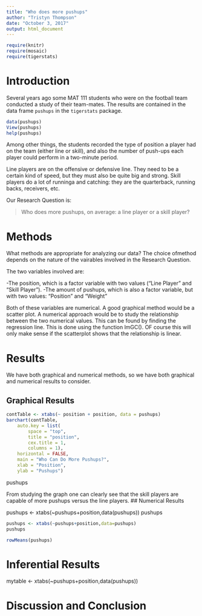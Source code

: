 ---
title: "Who does more pushups"
author: "Tristyn Thompson"
date: "October 3, 2017"
output: html_document
---

```{r include=FALSE}
require(knitr)
require(mosaic)
require(tigerstats)
```
<!-- We recommend you use git branches -- create a separate branch for each major section i.e. Introduction, Methods, Results, Inferential Results, and Discussion and Conclusions - leave the YAML block untouched until the final merge where you put in your own name !-->

# Introduction

Several years ago some MAT 111 students who were on the football team conducted a study of their team-mates.  The results are contained in the data frame `pushups` in the `tigerstats` package.

```{r eval=FALSE}
data(pushups)
View(pushups)
help(pushups)
```

Among other things, the students recorded the type of position a player had on the team (either line or skill), and also the number of push-ups each player could perform in a two-minute period.

Line players are on the offensive or defensive line.  They need to be a certain kind of speed, but they must also be quite big and strong.  Skill players do a lot of runninga and catching:  they are the quarterback, running backs, receivers, etc.

Our Research Question is:

  >Who does more pushups, on average: a line player or a skill player?


# Methods
<!--Decide on your methods:  use "variable analysis" or other appropriate descriptors.  Make sure to choose at least one graphical method and at least one numerical method.!-->

What methods are appropriate for analyzing our data? The choice ofmethod depends on the nature of the vairables involved in the Research Question.

The two variables involved are:

-The position, which is a factor variable with two values ("Line Player" and "Skill Player").
-The amount of pushups, which is also a factor variable, but with two values: "Position" and "Weight"

Both of these variables are numerical. A good graphical method would be a scatter plot. A numerical approach would be to study the relationship between the two numerical values. This can be found by finding the regression line. This is done using the function lmGC(). OF course this will only make sense if the scatterplot shows that the relationship is linear.






# Results
<!--You have both graphical and numerical methods, so you will have both graphical and numerical results to consider.!-->
We have both graphical and numerical methods, so we have both graphical and numerical results to consider.

## Graphical Results
<!--Your graph should have a good title, and axes should be labled as needed.  Discuss your graphical results, showing how they answer the research question.  Use specific features of the graph in your discussion.!-->



```{r}
contTable <- xtabs(~ position + position, data = pushups)
barchart(contTable,
	auto.key = list(
		space = "top",
		title = "position",
		cex.title = 1,
		columns = 1),
	horizontal = FALSE,
	main = "Who Can Do More Pushups?",
	xlab = "Position",
	ylab = "Pushups")
```

pushups

From studying the graph one can clearly see that the skill players are capable of more pushups versus the line players.
## Numerical Results
<!--Numerical results go here. Use the numerical results to describe the patterns if any that exist in the data as focused toward the research question!-->

pushups <- xtabs(~pushups+position,data(pushups))
pushups
```{r}
pushups <- xtabs(~pushups+position,data=pushups)
pushups

```


```{r}
rowMeans(pushups)
```

# Inferential Results
<!--State hypothesis clearly.  Make sure your discussion of the inferential test covers all the aspects that the test output produces, such as test statistic, p-value etc.  Make a decision about the null hypothesis, explain the assumptions on which the selected test/procedure was based, and why the chosen procedure satisfys the assumptions and is appropriate to answer the research question!-->

mytable <- xtabs(~pushups+position,data(pushups))


# Discussion and Conclusion
<!--State your overall conclusion.  This is also a good place to mention other Research Questions that came to mind as you were carrying out this study.!-->

